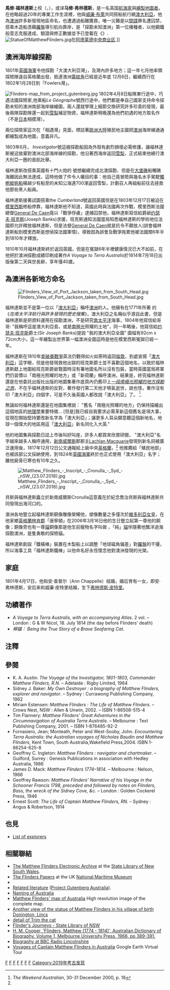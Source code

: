 {{NoteTA
|G1=PoliticiansUK
|G2=UK Places
|G3=Country
}}
{{Infobox Person
|name		      = 馬修·福林達斯
|image		      = Matthew Flinders aged 27.jpg
|image_size           = 200px
|birth_date  = {{Birth date|1774|03|16|df=yes}}
|birth_place = 英国林肯郡[[多宁顿|多宁顿]]
|death_date  = {{Death date and age|1814|07|19|1774|03|16|df=yes}}
|death_place	      = [[英國|英國]][[倫敦|倫敦]]
|occupation            = 澳洲海軍探險隊
|spouse                   = Ann Chappell
}}
'''馬修·福林達斯'''上校（{{lang-en|Matthew Flinders}}，{{bd|1774年|3月16日|1814年|7月19日}}），或译'''马修·弗林德斯'''，是一名英国[[航海家|航海家]]與[[地圖學|繪製地圖者]]。在他略超過20年的專業工作生涯裡，他與[[威廉·布萊|威廉·布萊]]共同搭船航行繞[[澳大利亞|澳大利亞]]，他為[[澳洲|澳洲]]許多新發現地區命名，也遭遇過船難獲救，唯一災難是以[[間諜|間諜]]罪名遭囚禁，搭乘木造船憑藉[[羅盤|羅盤]]導引航向靠岸，是「探勘未知澳洲」第一位播種者，以他鋼鐵般意志克服達成、驗證與修正數據並予已登載在《{{link-en|南方大陸之行|A Voyage to Terra Australis}}》.
[[File:StatueOfMatthewFlinders.jpg|thumb]]在[[阿德莱德中央商业区|阿德莱德中央商业区]].]]

== 澳洲海岸線探勘 ==

1801年[[英國海軍|英國海軍]]令他探勘「大澳大利亞灣」，及灣內許多地方；這一年七月他率領探險隊遠自英格蘭出發，抵達澳洲[[露紋角|露紋角]]已經是近年底 12月6日，繼續西行在1802年1月28日到「Fowlers灣」。

[[File:Flinders-map_from_project_gutenberg.jpg|thumb]]
1802年4月8日船隊東行途中，巧遇法國探險家{{tsl|en|Nicolas Baudin|尼可拉斯·包丁}},他乘船''Le Géographe''號西行途中，他們都是奉自己國家支持命令探勘未知的澳洲南部海岸線繪圖，兩人還就學理上細節交換研究許多珍貴的發現，最後兩隊探勘隊還一起到[[悉尼|雪梨]]補足物資，福林達斯稍晚還為他們初遇的地方取名作{{tsl|en|Encounter|相見灣}}（不是[[日本|日本]]相摸灣）。

兩位探險家這次在「相遇灣」見面，標誌著[[歐洲大陸|歐洲大陸]]殖民地主國把[[澳洲|澳洲]]海岸線通通都繪製成為地圖，意義非凡。

1803年6月， ''Investigator''號這艘探勘船因為外殼有劇烈損壞必需修護，讓福林達斯被迫放棄對澳洲北部海岸線的探勘，他沿著西海岸返回[[悉尼|雪梨]]，正式結束他繞行澳大利亞一圈的首航壯舉。 

福林達斯改搭乘英國有十門火炮的 ''{{tsl|en|HMS Porpoise (1799)|小鯨號戰艦}}''號想繼續完成北澳探勘、但是在[[大堡礁|大堡礁]]船觸礁海難因此無法達成，這時他做了件令人囑目的事：他自己竟冒險與幾名水手駕駛[[獨桅縱帆船|獨桅縱帆船]]橫越少有船至的未知公海達700浬返回雪梨，計劃召人再組船前往{{link-en|船難礁|Wreck Reefs|船難礁}}去拯救他那些黑人船員。 

福林達斯接著試圖搭乘the ''Cumberland''號返回英國但是在1803年12月17日被迫在[[模里西斯|模里西斯]]修船停靠，福林達斯他不知道，英國此時與法國再次作戰，模里西斯法國總督[[General_De_Caen|General De Caen]]竟以「戰爭俘虜」逮捕囚禁他，福林達斯寫信給爵爺[[约瑟夫·班克斯|约瑟夫·班克斯]](Joseph Banks)求援，班克斯通知法國當局知悉福林達斯的學術地位法國即允許釋放福林達斯，但是法督[[General_De_Caen|General De Caen]]就是抗令不願放人(誤會福林達斯船到模里西斯是想偵探法國軍情)，導致因為誤會及戰爭拖累他被法國關6年半到1810年才釋放。

1810年10月福林達斯終於返回英國，但是在冤獄6年半裡健康情況已大不如前，在他把於澳洲探勘成績印刷成著作''A  Voyage to Terra Australis''於1814年7月18日出版後第二天與世長辭，享年僅40歲。

== 為澳洲各新地方命名 ==
[[File:Flinders_View_of_Port_Jackson_taken_from_South_Head.jpg|right]]

福林達斯並不是第一位以「[[澳大利亞|澳大利亞]]」稱呼[[澳洲|澳洲]]的人。他擁有{{tsl|en|Alexander Dalrymple|亞歷山大·戴瑞普}}在1771年所著 的《''在南太平洋航行與許多發現的歷史搜集''》，澳大利亞之名稱似乎源自此書，但是福林達斯是把資料運用在探勘澳洲，不是研究[[南太平洋|南太平洋]]海事，1804年他寫信給哥哥: "我稱呼這是澳大利亞島，或是[[南極光|南極光]]照耀的土地"，同一年略後，他寫信給[[约瑟夫·班克斯|约瑟夫·班克斯]]爵士(Sir Joseph Banks)提說 "我的澳大利亞全圖" 圖幅有92cm x 72cm大小，這一年繪製出世界第一幅澳洲全圖這時是他在模里西斯冤獄已經一年。

福林達斯在1810年[[拿破崙戰爭|拿破崙戰爭]]英法仍戰得如火如荼時返回[[倫敦|倫敦]]，到處宣揚「[[澳大利亞|澳大利亞]]」這字眼，但是他發現救他出獄的班克斯爵士並不喜歡這個地名，以致於福林達斯獻上地圖給班克斯爵爺覽圖時沒有署地圖名所以沒有包裝，當時英國當局將軍們仍習慣以「南極光照耀的地方」或「新荷蘭」稱呼澳洲，結果是，終究福林達斯還是在他委託出版社出版的地圖集著作底頁內仍舊印上''[[一段南極光照耀的地方探勘之旅|一段南極光照耀的地方探勘之旅]]''，不在乎福林達斯的反對，著作發行第二天他才嚥氣逝世，說也怪，著作沒有印「澳大利亞」四個字，可是不久後英國人都改說「澳大利亞」了。  <ref name="#1">''The Weekend Australian'', 30-31 December 2000, p. 16</ref>.

無論如何福林達斯還是在地圖集裡說： "舊名「南極光照耀的地方」仍保持描繪出這個地區的[[地理學|地理學]]重要特徵... [但是]我已經自我要求必需革新這個舊名是項大事，從現在開始堅持要改新名字為「澳大利亞」；讓更多人耳朵願意聽這個新地名，地球一個偉大的地區用這「[[澳大利亞|澳大利亞]]」新名同化入大英."

他的地圖集與探勘日誌上市後叫好叫座，許多人都買來欣賞研閱， "澳大利亞"名字越來越多人稱呼通用，[[新南威爾斯|新南威爾斯]]郡郡主[[Lachlan_Macquarie|Lachlan Macquarie]]發現到新名詞被廣泛運用後，1817年12月12日公文通報給上級中央[[英格蘭|英格蘭]]，<ref name="#1"/> 他推薦給「殖民地部」也被該部公文採納使用，到1824年[[英國海軍|英國海軍]]終於也正式使用「澳大利亞」名字；離他屍骨已寒也有10年之久。 

[[File:Matthew_Flinders_-_Inscript_-_Cronulla_-_Syd_-_nSW_(23.07.2018).jpg|thumb]]  

貝斯與福林達斯矗立於新南威爾斯Cronulla這意義在於紀念喬治貝斯與福林達斯共同發現出海河口的{{tsl|en|Port Hacking|哈金港}}。

澳洲各地豎立起福林達斯銅像雕像榮耀他，塑像數量之多僅次於[[維多利亞女皇|維多利亞女皇]]，在他家鄉[[英格蘭|英格蘭]][[林肯郡|林肯郡]]「唐寧頓」在2006年3月16日他的生日豎立起第一尊他的銅像；銅像旁也有一尊[[貓|貓]]銅像那是他生前寵物名字叫做'''{{tsl|en|Trim (cat)|純 (貓名)|純}}''' ，「純」[[貓|貓]]伴隨著他飄洋過海探勘澳洲，是隻勇敢的探險貓。   

福林達斯創設「鐵橫棒」裝置在木製船上以調整「地球磁角偏差」對[[羅盤|羅盤]]的干擾，所以海事工具「福林達斯鐵棒」以他命名好永恆懷念他對澳洲發現的光榮。

==家庭==

1801年4月17日，他和安·查普尔（Ann Chappelle）结婚，婚后育有一女，即安·弗林德斯，安后来和威廉·皮特里结婚，生下[[弗林德斯·皮特里|弗林德斯·皮特里]]。

== 功績著作 ==
* ''A Voyage to Terra Australis, with an accompanying Atlas''. 2 vol. – London :  G & W Nicol, 18. July 1814 (the day before Flinders' death)
* ''桿貓： Being the True Story of a Brave Seafaring Cat''.

== 注釋 ==
{{reflist}}

== 參閱 ==
* K. A. Austin: ''The Voyage of the Investigator, 1801-1803, Commander Matthew Flinders, R.N.'' – Adelaide : Rigby Limited, 1964
* Sidney J. Baker: ''My Own Destroyer : a biography of Matthew Flinders, explorer and navigator''. – Sydney : Currawong Publishing Company, 1962
* Miriam Estensen: ''Matthew Flinders : The Life of Matthew Flinders''. – Crows Nest, NSW : Allen & Unwin, 2002. – ISBN 1-86508-515-4
* Tim Flannery: ''Matthew Flinders' Great Adventures in the Circumnavigation of Australia Terra Australis''. –  Melbourne : Text Publishing Company, 2001. – ISBN 1-876485-92-2
* Fornasiero, Jean; Monteath, Peter and West-Sooby, John.  ''Encountering Terra Australis: the Australian voyages of Nicholas Baudin and Matthew Flinders'', Kent Town, South Australia,Wakefield Press,2004. ISBN 1-86254-625-8
* Geoffrey C. Ingleton: ''Matthew Flinders : navigator and chartmaker''. – Guilford, Surrey : Genesis Publications in association with Hedley Australia, 1986
* James D. Mack: ''Matthew Flinders 1774–1814''. – Melbourne : Nelson, 1966
* Geoffrey Rawson: ''Matthew Flinders' Narrative of his Voyage in the Schooner Francis 1798, preceded and followed by notes on Flinders, Bass, the wreck of the Sidney Cove, &c.'' – London : Golden Cockerel Press, 1946
* Ernest Scott: ''The Life of Captain Matthew Flinders, RN''. – Sydney : Angus & Robertson, 1914

== 也見 ==
{{portalpar|Atlas|BlankMap-World.png|65}}
*[[List_of_explorers|List of explorers]]
{{Commons|Matthew Flinders|Matthew Flinders}}

== 相關聯結 ==

* [https://web.archive.org/web/20060721235353/http://www.sl.nsw.gov.au/flinders/archive.html The Matthew Flinders Electronic Archive] at the [[State_Library_of_New_South_Wales|State Library of New South Wales]].
* [https://web.archive.org/web/20090211133810/http://www.nmm.ac.uk/flinders/ The Flinders Papers] at the UK [[National_Maritime_Museum|National Maritime Museum]]
* {{gutenberg author| id=Matthew+Flinders+(1774-1814) | name=Matthew Flinders}}
* [http://gutenberg.net.au/pages/flinders.html Related literature] {{Wayback|url=http://gutenberg.net.au/pages/flinders.html |date=20200501172612 }} ([[Project_Gutenberg_Australia|Project Gutenberg Australia]]).
* [https://web.archive.org/web/20070929001448/http://www.namingofaustralia.com.au/chart/ Naming of Australia]
* [https://web.archive.org/web/20070815221235/http://www.mirroroftheworld.com.au/exploration/terra_australis/voyage_terra_australis.php Matthew Flinders' map of Australia] High resolution image of the complete map.
* [http://www.geograph.org.uk/photo/218733 Another view of the statue of Matthew Flinders in his village of birth Donington, Lincs] {{Wayback|url=http://www.geograph.org.uk/photo/218733 |date=20210126211105 }}
* [http://www.geograph.org.uk/photo/218735 detail of Trim the cat] {{Wayback|url=http://www.geograph.org.uk/photo/218735 |date=20200427202933 }}
* [https://web.archive.org/web/20070311002913/http://www.atmitchell.com/journeys/history/terra/flinders.cfm/ Flinder's Journeys - State Library of NSW]
* [http://www.adb.online.anu.edu.au/biogs/A010364b.htm H. M. Cooper, 'Flinders, Matthew (1774 - 1814)', [[Australian_Dictionary_of_Biography|Australian Dictionary of Biography]], Volume 1, [[Melbourne_University_Press|Melbourne University Press]], 1966, pp 389-391.] {{Wayback|url=http://www.adb.online.anu.edu.au/biogs/A010364b.htm |date=20110612071842 }}
* [http://www.bbc.co.uk/lincolnshire/content/articles/2006/12/22/famous_yellowbelly_matthew_flinders_feature.shtml Biography at BBC Radio Lincolnshire] {{WebCite|url=https://www.webcitation.org/65kgM4Usx?url=http://www.bbc.co.uk/lincolnshire/content/articles/2006/12/22/famous_yellowbelly_matthew_flinders_feature.shtml |date=20120226235201 |dateformat=iso }}
* [http://bbs.keyhole.com/ubb/showflat.php?Number=992723 Voyages of Captain Matthew Flinders in Australia]{{Dead link}} Google Earth Virtual Tour

{{Authority control}}
{{DEFAULTSORT:Flinders, Matthew}}

[[Category:澳大利亞軍事人物|F]]
[[Category:英國探險家|F]]
[[Category:英國軍事人物|F]]
[[Category:1774年出生|F]]
[[Category:1814年逝世|F]]
[[Category:英國航海家|F]]
[[Category:航海家|F]]
[[Category:2019年考古发现|Category:2019年考古发现]]